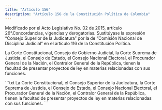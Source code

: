 ```yaml
---
title: "Artículo 156"
description: "Artículo 156 de la Constitución Política de Colombia"
---
```


<Warning>Modificado por el Acto Legislativo No. 02 de 2015, artículo 26°.Concordancias, vigencias y derogatorias. Sustitúyase la expresión “Consejo Superior de la Judicatura” por la de “Comisión Nacional de Disciplina Judicial” en el artículo 116 de la Constitución Política. </Warning>

La Corte Constitucional, Consejo de Gobierno Judicial, la Corte Suprema de Justicia, el Consejo de Estado, el Consejo Nacional Electoral, el Procurador General de la Nación, el Contralor General de la República, tienen la facultad de presentar proyectos de ley en materias relacionadas con sus funciones.

<Accordion title="Artículo original antes de la modificación:">
```txt
La Corte Constitucional, el Consejo Superior de la Judicatura, la
Corte Suprema de Justicia, el Consejo de Estado, el Consejo Nacional
Electoral, el Procurador General de la Nación, el Contralor General de
la República, tienen la facultad de presentar proyectos de ley en
materias relacionadas con sus funciones.
```
</Accordion>
